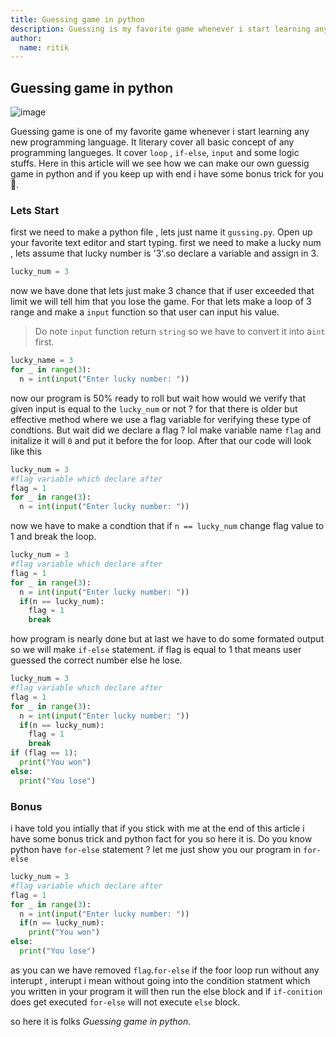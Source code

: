 ```yaml
---
title: Guessing game in python
description: Guessing is my favorite game whenever i start learning any new programming language.
author:
  name: ritik
---
```


## Guessing game in python

![image](https://www.freecodecamp.org/news/content/images/2021/08/chris-ried-ieic5Tq8YMk-unsplash.jpg)

Guessing game is one of my favorite game whenever i start learning any new programming language. It literary cover all basic concept of
any programming langueges. It cover `loop` , `if-else`, `input` and some logic stuffs. Here in this article will we see how we can make our own guessig game in python and if you keep up with end i have some bonus trick for you 🤠.

### Lets Start

first we need to make a python file , lets just name it `gussing.py`. Open up your favorite text editor and start typing. first we need to make a lucky num , lets assume that lucky number is '3'.so declare a variable and assign in 3.

```python
lucky_num = 3
```

now we have done that lets just make 3 chance that if user exceeded that limit we will tell him that you lose the game. For that lets make a loop of 3 range and make a `input` function so that user can input his value.

> Do note `input` function return `string` so we have to convert it into a`int` first.

```python
lucky_name = 3
for _ in range(3):
  n = int(input("Enter lucky number: "))
```

now our program is 50% ready to roll but wait how would we verify that given input is equal to the `lucky_num` or not ?
for that there is older but effective method where we use a flag variable for verifying these type of condtions. But wait did we declare a flag ? lol make variable name `flag` and initalize it will `0` and put it before the for loop. After that our code will look like this

```python
lucky_num = 3
#flag variable which declare after
flag = 1
for _ in range(3):
  n = int(input("Enter lucky number: "))

```

now we have to make a condtion that if `n == lucky_num` change flag value to 1 and break the loop.

```python
lucky_num = 3
#flag variable which declare after
flag = 1
for _ in range(3):
  n = int(input("Enter lucky number: "))
  if(n == lucky_num):
    flag = 1
    break
```

how program is nearly done but at last we have to do some formated output so we will make `if-else` statement. if flag is equal to 1 that means user guessed the correct number else he lose.

```python
lucky_num = 3
#flag variable which declare after
flag = 1
for _ in range(3):
  n = int(input("Enter lucky number: "))
  if(n == lucky_num):
    flag = 1
    break
if (flag == 1):
  print("You won")
else:
  print("You lose")
```

### Bonus

i have told you intially that if you stick with me at the end of this article i have some bonus trick and python fact for you so here it is. Do you know python have `for-else` statement ?
let me just show you our program in `for-else`

```python
lucky_num = 3
#flag variable which declare after
flag = 1
for _ in range(3):
  n = int(input("Enter lucky number: "))
  if(n == lucky_num):
    print("You won")
else:
  print("You lose")
```

as you can we have removed `flag`.`for-else` if the foor loop run without any interupt , interupt i mean without going into the condition statment which you written in your program it will then run the else block and if `if-conition` does get executed `for-else` will not execute `else` block.

so here it is folks <i>Guessing game in python</i>.
